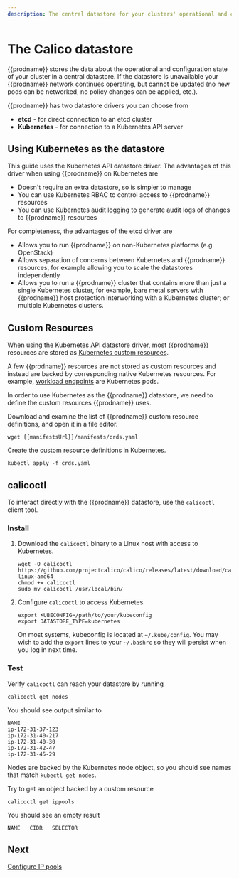 ```yaml
---
description: The central datastore for your clusters' operational and configuration state.
---
```


# The Calico datastore

{{prodname}} stores the data about the operational and configuration state of your cluster in a central datastore. If the datastore is unavailable
your {{prodname}} network continues operating, but cannot be updated (no new pods can be networked, no policy changes can be applied, etc.).

{{prodname}} has two datastore drivers you can choose from

- **etcd** - for direct connection to an etcd cluster
- **Kubernetes** - for connection to a Kubernetes API server

## Using Kubernetes as the datastore

This guide uses the Kubernetes API datastore driver. The advantages of this driver when using {{prodname}} on Kubernetes are

- Doesn't require an extra datastore, so is simpler to manage
- You can use Kubernetes RBAC to control access to {{prodname}} resources
- You can use Kubernetes audit logging to generate audit logs of changes to {{prodname}} resources

For completeness, the advantages of the etcd driver are

- Allows you to run {{prodname}} on non-Kubernetes platforms (e.g. OpenStack)
- Allows separation of concerns between Kubernetes and {{prodname}} resources, for example allowing you to scale the datastores independently
- Allows you to run a {{prodname}} cluster that contains more than just a single Kubernetes cluster, for example, bare metal servers with {{prodname}}
  host protection interworking with a Kubernetes cluster; or multiple Kubernetes clusters.

## Custom Resources

When using the Kubernetes API datastore driver, most {{prodname}} resources are stored as [Kubernetes custom resources](https://kubernetes.io/docs/concepts/extend-kubernetes/api-extension/custom-resources/).

A few {{prodname}} resources are not stored as custom resources and instead are backed by corresponding native Kubernetes resources. For example, [workload endpoints](../../../reference/resources/workloadendpoint.mdx) are Kubernetes pods.

In order to use Kubernetes as the {{prodname}} datastore, we need to define the custom resources {{prodname}} uses.

Download and examine the list of {{prodname}} custom resource definitions, and open it in a file editor.

```batch
wget {{manifestsUrl}}/manifests/crds.yaml
```

Create the custom resource definitions in Kubernetes.

```batch
kubectl apply -f crds.yaml
```

## calicoctl

To interact directly with the {{prodname}} datastore, use the `calicoctl` client tool.

### Install

1. Download the `calicoctl` binary to a Linux host with access to Kubernetes.

   ```batch
   wget -O calicoctl https://github.com/projectcalico/calico/releases/latest/download/calicoctl-linux-amd64
   chmod +x calicoctl
   sudo mv calicoctl /usr/local/bin/
   ```

1. Configure `calicoctl` to access Kubernetes.

   ```batch
   export KUBECONFIG=/path/to/your/kubeconfig
   export DATASTORE_TYPE=kubernetes
   ```

   On most systems, kubeconfig is located at `~/.kube/config`. You may wish to add the `export` lines to your `~/.bashrc` so they will persist when you log in next time.

### Test

Verify `calicoctl` can reach your datastore by running

```batch
calicoctl get nodes
```

You should see output similar to

```batch
NAME
ip-172-31-37-123
ip-172-31-40-217
ip-172-31-40-30
ip-172-31-42-47
ip-172-31-45-29
```

Nodes are backed by the Kubernetes node object, so you should see names that match `kubectl get nodes`.

Try to get an object backed by a custom resource

```batch
calicoctl get ippools
```

You should see an empty result

```batch
NAME   CIDR   SELECTOR

```

## Next

[Configure IP pools](configure-ip-pools.mdx)
